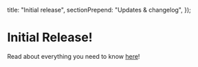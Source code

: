   title: "Initial release",
  sectionPrepend: "Updates & changelog",
});

# Initial Release!

Read about everything you need to know [here](/docs)!
